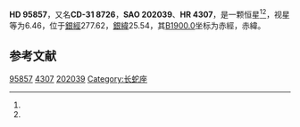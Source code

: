 {{Starbox begin
| name = HD 95857
}}
{{Starbox observe
| epoch = [[J2000.0|J2000.0]]
| constell = {{星座名待查}}<ref name=SIMBAD>{{cite web
 | url=http://simbad.u-strasbg.fr/simbad/sim-id?Ident=HR+4307
 | title =Pulsating variable Star
 | publisher=Centre de Données astronomiques de Strasbourg
 | work=SIMBAD
 | accessdate=2012-07-13}}</ref><ref name=DATA>{{cite web
 | url=http://vizier.u-strasbg.fr/viz-bin/VizieR-5?-out.add=.&-source=5050&-corr=PK=HR&-out.max=9999&HR=4307
 | title=VizieR Detailed Page
 | accessdate=2012-07-13
 | archive-date=2016-03-05
 | archive-url=https://web.archive.org/web/20160305034441/http://vizier.u-strasbg.fr/viz-bin/VizieR-5?-out.add=.&-source=5050&-corr=PK=HR&-out.max=9999&HR=4307
 | dead-url=no
 }}</ref>
| 星官 = 
| ra = {{RA|11|3|16.1}}<ref name=SIMBAD /><ref name=DATA />
| dec = {{DEC|-31|57|39}}<ref name=SIMBAD /><ref name=DATA />
| appmag_v = 6.46<ref name=SIMBAD /><ref name=DATA />
}}
{{Starbox character
| class = M1III<ref name=SIMBAD /><ref name=DATA />
| b-v = 1.62<ref name=SIMBAD /><ref name=DATA />
| u-b = 1.98<ref name=SIMBAD /><ref name=DATA />
| r-i = <ref name=SIMBAD /><ref name=DATA />
| variable = 
}}
{{Starbox astrometry
| radial_v = 1.98
| prop_mo_ra = 80
| parallax = 
| p_error = 
}}
{{Starbox catalog
| names =CD-31 8726，[[SAO星表|SAO]] 202039，[[HD星表|HD]] 95857，[[HR星表|HR]] 4307}}
{{Starbox reference |Simbad=HR+4307}}
{{Starbox end}}

'''HD 95857'''，又名'''CD-31 8726'''，'''SAO 202039'''、'''HR 4307'''，是一颗恒星<ref name=SIMBAD /><ref name=DATA />，视星等为6.46，位于[[銀道座標系|銀經]]277.62，[[銀道座標系|銀緯]]25.54，其[[B1900.0|B1900.0]]坐标为赤經{{RA|10|58|30}}，赤緯{{DEC|-31|25.54|18}}。

== 参考文献 ==
{{reflist}}

{{star-stub}}

[[Category:HD和HDE天體|95857]]
[[Category:HR天體|4307]]
[[Category:SAO天體|202039]]
[[Category:长蛇座|Category:长蛇座]]